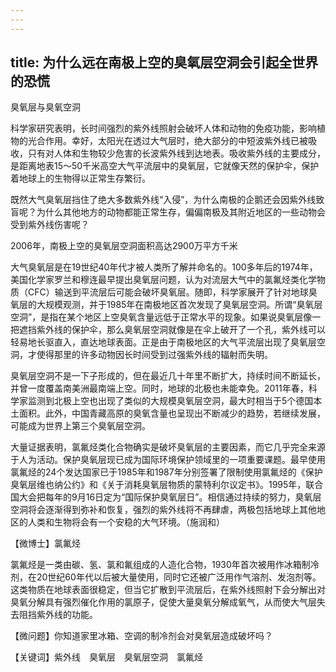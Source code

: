 ```yaml
---
---
---
```

title: 为什么远在南极上空的臭氧层空洞会引起全世界的恐慌
---




臭氧层与臭氧空洞



科学家研究表明，长时间强烈的紫外线照射会破坏人体和动物的免疫功能，影响植物的光合作用。幸好，太阳光在透过大气层时，绝大部分的中短波紫外线已被吸收，只有对人体和生物较少危害的长波紫外线到达地表。吸收紫外线的主要成分，是距离地表15～50千米高空大气平流层中的臭氧层，它就像天然的保护伞，保护着地球上的生物得以正常生存繁衍。

既然大气臭氧层挡住了绝大多数紫外线“入侵”，为什么南极的企鹅还会因紫外线致盲呢？为什么其他地方的动物都能正常生存，偏偏南极及其附近地区的一些动物会受到紫外线伤害呢？

2006年，南极上空的臭氧层空洞面积高达2900万平方千米



大气臭氧层是在19世纪40年代才被人类所了解并命名的。100多年后的1974年，美国化学家罗兰和穆连最早提出臭氧层问题，认为对流层大气中的氯氟烃类化学物质（CFC）输送到平流层后可能会破坏臭氧层。随即，科学家展开了针对地球臭氧层的大规模观测，并于1985年在南极地区首次发现了臭氧层空洞。所谓“臭氧层空洞”，是指在某个地区上空臭氧含量远低于正常水平的现象。如果说臭氧层像一把遮挡紫外线的保护伞，那么臭氧层空洞就像是在伞上破开了一个孔，紫外线可以轻易地长驱直入，直达地球表面。正是由于南极地区的大气平流层出现了臭氧层空洞，才使得那里的许多动物因长时间受到过强紫外线的辐射而失明。

臭氧层空洞不是一下子形成的，但在最近几十年里不断扩大，持续时间不断延长，并曾一度覆盖南美洲最南端上空。同时，地球的北极也未能幸免。2011年春，科学家监测到北极上空也出现了类似的大规模臭氧层空洞，最大时相当于5个德国本土面积。此外，中国青藏高原的臭氧含量也呈现出不断减少的趋势，若继续发展，可能成为世界上第三个臭氧层空洞。

大量证据表明，氯氟烃类化合物确实是破坏臭氧层的主要因素，而它几乎完全来源于人为活动。保护臭氧层现已成为国际环境保护领域里的一项重要课题。最早使用氯氟烃的24个发达国家已于1985年和1987年分别签署了限制使用氯氟烃的《保护臭氧层维也纳公约》和《关于消耗臭氧层物质的蒙特利尔议定书》。1995年，联合国大会把每年的9月16日定为“国际保护臭氧层日”。相信通过持续的努力，臭氧层空洞将会逐渐得到弥补和恢复，强烈的紫外线将不再肆虐，两极包括地球上其他地区的人类和生物将会有一个安稳的大气环境。（施润和）





【微博士】氯氟烃

氯氟烃是一类由碳、氢、氯和氟组成的人造化合物，1930年首次被用作冰箱制冷剂，在20世纪60年代以后被大量使用，同时它还被广泛用作气溶剂、发泡剂等。这类物质在地球表面很稳定，但当它扩散到平流层后，在紫外线照射下会分解出对臭氧分解具有强烈催化作用的氯原子，促使大量臭氧分解成氧气，从而使大气层失去阻挡紫外线的功能。

【微问题】你知道家里冰箱、空调的制冷剂会对臭氧层造成破坏吗？

【关键词】紫外线　臭氧层　臭氧层空洞　氯氟烃